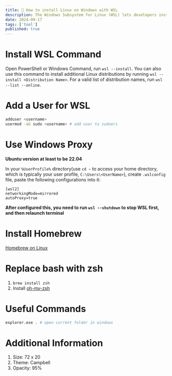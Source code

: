```yaml
---
title: 🐧 How to install Linux on Windows with WSL
description: The Windows Subsystem for Linux (WSL) lets developers install a Linux distribution (such as Ubuntu, OpenSUSE, Kali, Debian, Arch Linux, etc) and use Linux applications, utilities, and Bash command-line tools directly on Windows, unmodified, without the overhead of a traditional virtual machine or dualboot setup.
date: 2024-09-17
tags: ['tool']
published: true
---
```


# Install WSL Command

Open PowerShell or Windows Command, run `wsl --install`. You can also use this command to install additional Linux distributions by running `wsl --install <Distribution Name>`. For a valid list of distribution names, run `wsl --list --online`.

# Add a User for WSL

```sh
adduser <username>
usermod -aG sudo <username> # add user to sudoers
```

# Use Windows Proxy

**Ubuntu version at least to be 22.04**

In your `%UserProfile%` directory(use `cd ~` to access your home directory, which is typically your user profile, `C:\Users\<UserName>`), create `.wslconfig` file, paste the following configurations into it:

```
[wsl2]
networkingMode=mirrored
autoProxy=true
```

**After configured this, you need to run `wsl --shutdown` to stop WSL first, and then relaunch terminal**

# Install Homebrew

[Homebrew on Linux](https://docs.brew.sh/Homebrew-on-Linux#install)

# Replace bash with zsh

1. `brew install zsh`
1. Install [oh-my-zsh](https://ohmyz.sh/)

# Useful Commands

```sh
explorer.exe . # open current folder in windows
```

# Additional Information

1. Size: 72 x 20
1. Theme: Campbell
1. Opacity: 95%
